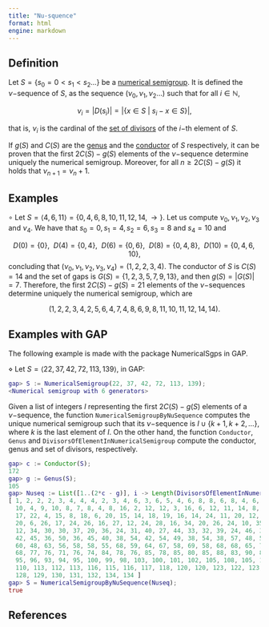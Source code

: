 ```yaml
---
title: "Nu-squence"
format: html
engine: markdown
---
```


<!-- [Bra13] Bras-Amor\'{o}s, M., Numerical semigroups and codes, in Algebraic geometry modeling in information theory, World Sci. Publ., Hackensack, NJ, Ser. Coding Theory Cryptol., 8 (2013), 167--218. -->

## Definition

Let $S = \{s_0 = 0 < s_1 < s_2 ...\}$ be a [numerical semigroup](../Basic-concepts/Numerical-semigroup.qmd). It is defined the $\nu-$sequence of $S$, as the sequence $(\nu_0, \nu_1, \nu_2 \ldots)$ such that for all $i \in \mathbb{N}$,

$$
\nu_i = |D(s_i)| = |\{x \in S ~ | ~ s_i - x \in S\}|,
$$

that is, $\nu_i$ is the cardinal of the [set of divisors](Set-divisors.qmd) of the $i-$th element of $S$.

If $g(S)$ and $C(S)$ are the [genus](Genus.qmd) and the [conductor](Conductor.qmd) of $S$ respectively, it can be proven that the first $2C(S) - g(S)$ elements of the $\nu-$sequence determine uniquely the numerical semigroup. Moreover, for all $n \ge 2C(S) - g(S)$ it holds that $\nu_{n+1} = \nu_n + 1$.

## Examples

$\circ$ Let $S = \langle 4, 6, 11 \rangle = \{ 0, 4, 6, 8, 10, 11, 12, 14, \rightarrow \}$. Let us compute $\nu_0, \nu_1, \nu_2, \nu_3$ and $\nu_4$. We have that $s_0 = 0, s_1 = 4, s_2 = 6, s_3 = 8$ and $s_4 = 10$ and

$$
D(0) = \{0\}, ~~ D(4) = \{0, 4\}, ~~ D(6) = \{0, 6\}, ~~ D(8) = \{0, 4, 8\}, ~~ D(10) = \{0, 4, 6, 10\},
$$ concluding that $(\nu_0, \nu_1, \nu_2, \nu_3, \nu_4) = (1, 2, 2, 3, 4)$. The conductor of $S$ is $C(S) = 14$ and the set of gaps is $G(S) = \{1, 2, 3, 5, 7, 9, 13\}$, and then $g(S) = |G(S)| = 7$. Therefore, the first $2C(S) - g(S) = 21$ elements of the $\nu-$sequences determine uniquely the numerical semigroup, which are

$$
(1, 2, 2, 3, 4, 2, 5, 6, 4, 7, 4, 8, 6, 9, 8, 11, 10, 11, 12, 14, 14 ).
$$

## Examples with GAP

The following example is made with the package NumericalSgps in GAP.

$\diamond$ Let $S = \langle 22, 37, 42, 72, 113, 139 \rangle$, in GAP:

``` gap
gap> S := NumericalSemigroup(22, 37, 42, 72, 113, 139);
<Numerical semigroup with 6 generators>
```

Given a list of integers $I$ representing the first $2C(S) - g(S)$ elements of a $\nu-$sequence, the function `NumericalSemigroupByNuSequence` computes the unique numerical semigroup such that its $\nu-$sequence is $I \cup \{k+1, k+2, \ldots\}$, where $k$ is the last element of $I$. On the other hand, the function `Conductor`, `Genus` and `DivisorsOfElementInNumericalSemigroup` compute the conductor, genus and set of divisors, respectively.

``` gap
gap> c := Conductor(S);
172
gap> g := Genus(S);
105
gap> Nuseq := List([1..(2*c - g)], i -> Length(DivisorsOfElementInNumericalSemigroup(S[i], S))); 
[ 1, 2, 2, 2, 3, 4, 4, 4, 2, 3, 4, 6, 3, 6, 5, 4, 6, 8, 8, 6, 8, 4, 6, 4, 2, 4, 10, 9, 6, 12,
  10, 4, 9, 10, 8, 7, 8, 4, 8, 16, 2, 12, 12, 3, 16, 6, 12, 11, 14, 8, 12, 16, 8, 14, 6, 6,
  17, 22, 4, 15, 8, 18, 6, 20, 15, 14, 18, 19, 16, 14, 24, 11, 20, 12, 8, 26, 8, 28, 12, 18,
  20, 6, 26, 17, 24, 26, 16, 27, 12, 24, 28, 16, 34, 20, 26, 24, 10, 35, 16, 34, 26, 21, 32,
  12, 34, 30, 30, 37, 20, 36, 24, 31, 40, 27, 44, 33, 32, 39, 24, 46, 30, 41, 42, 31, 44, 28,
  42, 45, 36, 50, 36, 45, 40, 38, 54, 42, 54, 49, 38, 54, 38, 57, 48, 50, 58, 43, 56, 47, 56,
  60, 48, 63, 56, 58, 58, 55, 68, 59, 64, 67, 58, 69, 58, 68, 68, 65, 74, 63, 68, 68, 70, 77,
  68, 77, 76, 71, 76, 74, 84, 78, 76, 85, 78, 85, 80, 85, 88, 83, 90, 85, 88, 89, 88, 94, 90,
  95, 96, 93, 94, 95, 100, 99, 98, 103, 100, 101, 102, 105, 108, 105, 106, 107, 108, 110,
  110, 113, 112, 113, 116, 115, 116, 117, 118, 120, 120, 123, 122, 123, 124, 125, 128, 127,
  128, 129, 130, 131, 132, 134, 134 ]
gap> S = NumericalSemigroupByNuSequence(Nuseq);
true
```

## References
